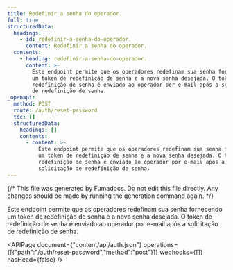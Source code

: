 ```yaml
---
title: Redefinir a senha do operador.
full: true
structuredData:
  headings:
    - id: redefinir-a-senha-do-operador.
      content: Redefinir a senha do operador.
  contents:
    - heading: redefinir-a-senha-do-operador.
      content: >-
        Este endpoint permite que os operadores redefinam sua senha fornecendo
        um token de redefinição de senha e a nova senha desejada. O token de
        redefinição de senha é enviado ao operador por e-mail após a solicitação
        de redefinição de senha.
_openapi:
  method: POST
  route: /auth/reset-password
  toc: []
  structuredData:
    headings: []
    contents:
      - content: >-
          Este endpoint permite que os operadores redefinam sua senha fornecendo
          um token de redefinição de senha e a nova senha desejada. O token de
          redefinição de senha é enviado ao operador por e-mail após a
          solicitação de redefinição de senha.
---
```


{/* This file was generated by Fumadocs. Do not edit this file directly. Any changes should be made by running the generation command again. */}

Este endpoint permite que os operadores redefinam sua senha fornecendo um token de redefinição de senha e a nova senha desejada. O token de redefinição de senha é enviado ao operador por e-mail após a solicitação de redefinição de senha.

<APIPage document={"content/api/auth.json"} operations={[{"path":"/auth/reset-password","method":"post"}]} webhooks={[]} hasHead={false} />